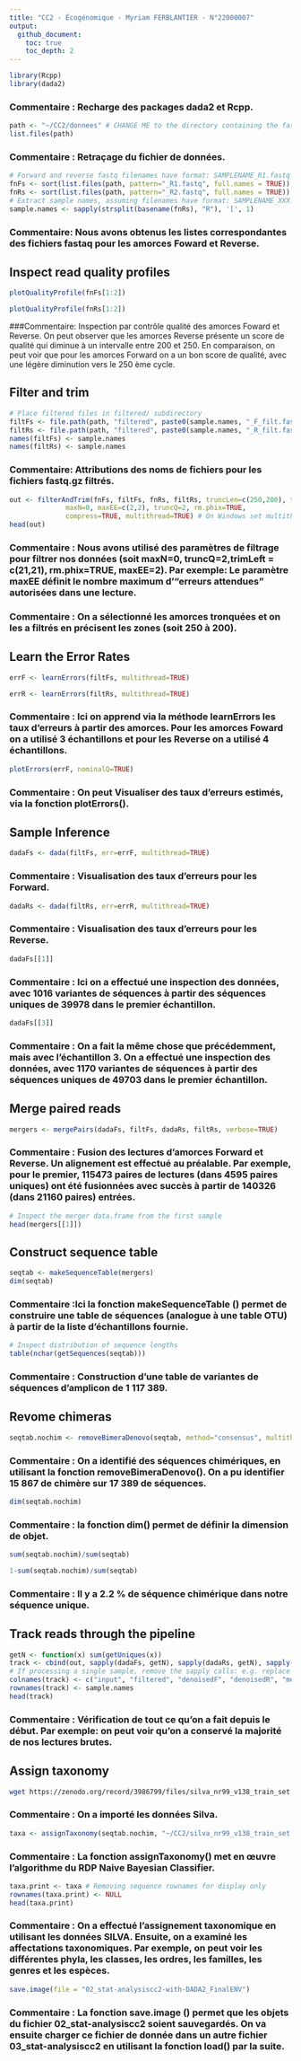```yaml
---
title: "CC2 - Écogénomique - Myriam FERBLANTIER - N°22000007"
output:
  github_document:
    toc: true
    toc_depth: 2
---
```

 
 
 
```r
library(Rcpp)
library(dada2)
```
### Commentaire : Recharge des packages dada2 et Rcpp.



```r
path <- "~/CC2/donnees" # CHANGE ME to the directory containing the fastq files after unzipping.
list.files(path)
```
### Commentaire : Retraçage du fichier de données.



```r
# Forward and reverse fastq filenames have format: SAMPLENAME_R1.fastq and SAMPLENAME_R2.fastq
fnFs <- sort(list.files(path, pattern="_R1.fastq", full.names = TRUE))
fnRs <- sort(list.files(path, pattern="_R2.fastq", full.names = TRUE))
# Extract sample names, assuming filenames have format: SAMPLENAME_XXX.fastq
sample.names <- sapply(strsplit(basename(fnRs), "R"), '[', 1)
```
### Commentaire: Nous avons obtenus les listes correspondantes des fichiers fastaq pour les amorces Foward et Reverse.



## Inspect read quality profiles
```r
plotQualityProfile(fnFs[1:2])
```



```r
plotQualityProfile(fnRs[1:2])
```
###Commentaire: Inspection par contrôle qualité des amorces Foward et Reverse. On peut observer que les amorces Reverse présente un score de qualité qui diminue à un intervalle entre 200 et 250. En comparaison, on peut voir que pour les amorces Forward on a un bon score de qualité, avec une légère diminution vers le 250 ème cycle.



## Filter and trim
```r
# Place filtered files in filtered/ subdirectory
filtFs <- file.path(path, "filtered", paste0(sample.names, "_F_filt.fastq.gz"))
filtRs <- file.path(path, "filtered", paste0(sample.names, "_R_filt.fastq.gz"))
names(filtFs) <- sample.names
names(filtRs) <- sample.names
```
### Commentaire: Attributions des noms de fichiers pour les fichiers fastq.gz filtrés.



```r
out <- filterAndTrim(fnFs, filtFs, fnRs, filtRs, truncLen=c(250,200), trimLeft = c(21,21),
              maxN=0, maxEE=c(2,2), truncQ=2, rm.phix=TRUE,
              compress=TRUE, multithread=TRUE) # On Windows set multithread=FALSE
head(out)
```
### Commentaire : Nous avons utilisé des paramètres de filtrage pour filtrer nos données (soit maxN=0, truncQ=2,trimLeft = c(21,21), rm.phix=TRUE, maxEE=2). Par exemple: Le paramètre maxEE définit le nombre maximum d’“erreurs attendues” autorisées dans une lecture.

### Commentaire : On a sélectionné les amorces tronquées et on les a filtrés en précisent les zones (soit 250 à 200).



## Learn the Error Rates
```r
errF <- learnErrors(filtFs, multithread=TRUE)
```



```r
errR <- learnErrors(filtRs, multithread=TRUE)
```
### Commentaire : Ici on apprend via la méthode learnErrors les taux d’erreurs à partir des amorces. Pour les amorces Foward on a utilisé 3 échantillons et pour les Reverse on a utilisé 4 échantillons.



```r
plotErrors(errF, nominalQ=TRUE)
```
### Commentaire : On peut Visualiser des taux d’erreurs estimés, via la fonction plotErrors().



## Sample Inference
```r
dadaFs <- dada(filtFs, err=errF, multithread=TRUE)
```
### Commentaire : Visualisation des taux d’erreurs pour les Forward.



```r
dadaRs <- dada(filtRs, err=errR, multithread=TRUE)
```
### Commentaire : Visualisation des taux d’erreurs pour les Reverse.



```r
dadaFs[[1]]
```
### Commentaire : Ici on a effectué une inspection des données, avec 1016 variantes de séquences à partir des séquences uniques de 39978 dans le premier échantillon.



```r
dadaFs[[3]]
```
### Commentaire : On a fait la même chose que précédemment, mais avec l’échantillon 3. On a effectué une inspection des données, avec 1170 variantes de séquences à partir des séquences uniques de 49703 dans le premier échantillon.



## Merge paired reads
```r
mergers <- mergePairs(dadaFs, filtFs, dadaRs, filtRs, verbose=TRUE)
```
### Commentaire : Fusion des lectures d’amorces Forward et Reverse. Un alignement est effectué au préalable. Par exemple, pour le premier, 115473 paires de lectures (dans 4595 paires uniques) ont été fusionnées avec succès à partir de 140326 (dans 21160 paires) entrées.


```r
# Inspect the merger data.frame from the first sample
head(mergers[[1]])
```



## Construct sequence table
```r
seqtab <- makeSequenceTable(mergers)
dim(seqtab)
```
### Commentaire :Ici la fonction makeSequenceTable () permet de construire une table de séquences (analogue à une table OTU) à partir de la liste d'échantillons fournie.



```r
# Inspect distribution of sequence lengths
table(nchar(getSequences(seqtab)))
```
### Commentaire : Construction d’une table de variantes de séquences d’amplicon de 1 117 389.



## Revome chimeras
```r
seqtab.nochim <- removeBimeraDenovo(seqtab, method="consensus", multithread=TRUE, verbose=TRUE)
```
### Commentaire : On a identifié des séquences chimériques, en utilisant la fonction removeBimeraDenovo(). On a pu identifier 15 867 de chimère sur 17 389 de séquences.


```r
dim(seqtab.nochim)
```
### Commentaire : la fonction dim() permet de définir la dimension de objet.


```r
sum(seqtab.nochim)/sum(seqtab)
```



```r
1-sum(seqtab.nochim)/sum(seqtab)
```
### Commentaire : Il y a 2.2 % de séquence chimérique dans notre séquence unique.



## Track reads through the pipeline
```r
getN <- function(x) sum(getUniques(x))
track <- cbind(out, sapply(dadaFs, getN), sapply(dadaRs, getN), sapply(mergers, getN), rowSums(seqtab.nochim))
# If processing a single sample, remove the sapply calls: e.g. replace sapply(dadaFs, getN) with getN(dadaFs)
colnames(track) <- c("input", "filtered", "denoisedF", "denoisedR", "merged", "nonchim")
rownames(track) <- sample.names
head(track)
```
### Commentaire : Vérification de tout ce qu’on a fait depuis le début. Par exemple: on peut voir qu’on a conservé la majorité de nos lectures brutes.



## Assign taxonomy
```bash
wget https://zenodo.org/record/3986799/files/silva_nr99_v138_train_set.fa.gz
```
### Commentaire : On a importé les données Silva.

```r
taxa <- assignTaxonomy(seqtab.nochim, "~/CC2/silva_nr99_v138_train_set.fa.gz", multithread = TRUE)
```
### Commentaire : La fonction assignTaxonomy() met en œuvre l'algorithme du RDP Naive Bayesian Classifier.



```r
taxa.print <- taxa # Removing sequence rownames for display only
rownames(taxa.print) <- NULL
head(taxa.print)
```
### Commentaire : On a effectué l’assignement taxonomique en utilisant les données SILVA. Ensuite, on a examiné les affectations taxonomiques. Par exemple, on peut voir les différentes phyla, les classes, les ordres, les familles, les genres et les espèces.



```r
save.image(file = "02_stat-analysiscc2-with-DADA2_FinalENV")
```
### Commentaire : La fonction save.image () permet que les objets du fichier 02_stat-analysiscc2 soient sauvegardés. On va ensuite charger ce fichier de donnée dans un autre fichier 03_stat-analysiscc2 en utilisant la fonction load() par la suite.
